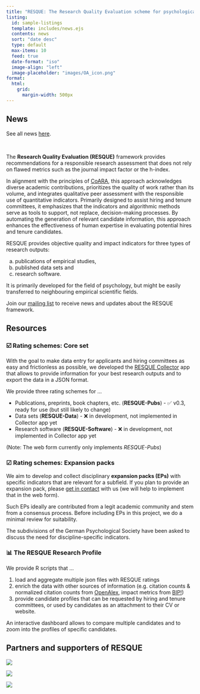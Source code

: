 ```yaml
---
title: "RESQUE: The Research Quality Evaluation scheme for psychological research"
listing:
  id: sample-listings
  template: includes/news.ejs
  contents: news
  sort: "date desc"
  type: default
  max-items: 10
  feed: true
  date-format: "iso"
  image-align: "left"
  image-placeholder: "images/OA_icon.png"
format:
  html:
    grid:
      margin-width: 500px
---
```


::: {.column-margin .news}
# News

::: {.smaller}
See all news [here](news.qmd).
:::
<br>

::: {#sample-listings}
:::
:::


The **Research Quality Evaluation (RESQUE)** framework provides recommendations for a responsible research assessment that does not rely on flawed metrics such as the journal impact factor or the h-index. 

In alignment with the principles of [CoARA](https://coara.eu), this approach acknowledges diverse academic contributions, prioritizes the quality of work rather than its volume, and integrates qualitative peer assessment with the responsible use of quantitative indicators. Primarily designed to assist hiring and tenure committees, it emphasizes that the indicators and algorithmic methods serve as tools to support, not replace, decision-making processes. By automating the generation of relevant candidate information, this approach enhances the effectiveness of human expertise in evaluating potential hires and tenure candidates.

RESQUE provides objective quality and impact indicators for three types of research outputs:

(a) publications of empirical studies, 
(b) published data sets and 
(c) research software. 

It is primarily developed for the field of psychology, but might be easily transferred to neighbouring empirical scientific fields.

Join our [mailing list](https://www.listserv.dfn.de/sympa/info/psy-dora) to receive news and updates about the RESQUE framework.

## Resources

### ☑️ Rating schemes: Core set

With the goal to make data entry for applicants and hiring committees as easy and frictionless as possible, we developed the [RESQUE Collector](https://resque-framework.github.io/website/web/) app that allows to provide information for your best research outputs and to export the data in a JSON format.

We provide three rating schemes for ...

- Publications, preprints, book chapters, etc. (**RESQUE-Pubs**) - ✅ v0.3, ready for use (but still likely to change)
- Data sets (**RESQUE-Data**) - ❌ in development, not implemented in Collector app yet
- Research software (**RESQUE-Software**) - ❌ in development, not implemented in Collector app yet

(Note: The web form currently only implements *RESQUE-Pubs*)

### ☑︎ Rating schemes: Expansion packs

We aim to develop and collect disciplinary **expansion packs (EPs)** with specific indicators that are relevant for a subfield. 
If you plan to provide an expansion pack, please [get in contact](team.qmd) with us (we will help to implement that in the web form).

Such EPs ideally are contributed from a legit academic community and stem from a consensus process. Before including EPs in this project, we do a minimal review for suitability.

The subdivisions of the German Psychological Society have been asked to discuss the need for discipline-specific indicators.


### 📊 The RESQUE Research Profile

We provide R scripts that ...

1. load and aggregate multiple json files with RESQUE ratings
2. enrich the data with other sources of information (e.g. citation counts & normalized citation counts from [OpenAlex](https://openalex.org), impact metrics from [BIP!](https://bip.imsi.athenarc.gr))
3. provide candidate profiles that can be requested by hiring and tenure committees, or used by candidates as an attachment to their CV or website.

An interactive dashboard allows to compare multiple candidates and to zoom into the profiles of specific candidates.


## Partners and supporters of RESQUE

::: {layout-ncol=3}
![](includes/EFA_WortBildmarke_Quest_schwarz.png)

![](includes/dgps.jpg)

![](includes/CoARA.png)
:::